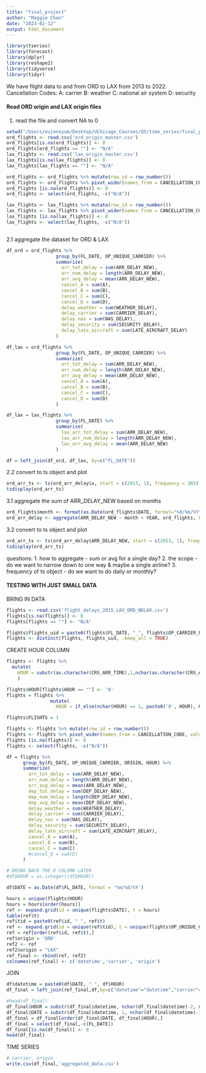 ```yaml
---
title: "final_project"
author: "Maggie Chen"
date: "2023-02-12"
output: html_document
---
```


```r
library(tseries)
library(forecast)
library(dplyr)
library(reshape2)
library(tidyverse)
library(tidyr)
```

We have flight data to and from ORD to LAX from 2013 to 2022. 
Cancellation Codes: 
A: carrier
B: weather
C: national air system
D: security


#### Read ORD origin and LAX origin files
1. read the file and convert NA to 0
```r
setwd("/Users/eujeneyum/Desktop/UChicago_Courses/Q5/time_series/final_project/")
ord_flights <- read.csv('ord_origin_master.csv')
ord_flights[is.na(ord_flights)] <- 0
ord_flights[ord_flights == ""] <- "N/A"
lax_flights <- read.csv('lax_origin_master.csv')
lax_flights[is.na(lax_flights)] <- 0
lax_flights[lax_flights == ""] <- "N/A"
```



```r
ord_flights <- ord_flights %>% mutate(row_id = row_number())
ord_flights <- ord_flights %>% pivot_wider(names_from = CANCELLATION_CODE, values_from = FLIGHTS, values_fn = length)
ord_flights [is.na(ord_flights)] <- 0
ord_flights <- select(ord_flights, -c("N/A"))
```


```r
lax_flights <- lax_flights %>% mutate(row_id = row_number())
lax_flights <- lax_flights %>% pivot_wider(names_from = CANCELLATION_CODE, values_from = FLIGHTS, values_fn = length)
lax_flights [is.na(lax_flights)] <- 0
lax_flights <- select(lax_flights, -c("N/A"))
```


```r

```


2.1 aggregate the dataset for ORD & LAX
```r
df_ord = ord_flights %>% 
                  group_by(FL_DATE, OP_UNIQUE_CARRIER) %>%
                  summarize(
                    arr_tot_delay = sum(ARR_DELAY_NEW),
                    arr_num_delay = length(ARR_DELAY_NEW),
                    arr_avg_delay = mean(ARR_DELAY_NEW),
                    cancel_A = sum(A),
                    cancel_B = sum(B),
                    cancel_C = sum(C),
                    cancel_D = sum(D),
                    delay_weather = sum(WEATHER_DELAY),
                    delay_carrier = sum(CARRIER_DELAY),
                    delay_nas = sum(NAS_DELAY),
                    delay_security = sum(SECURITY_DELAY),
                    delay_late_aircraft = sum(LATE_AIRCRAFT_DELAY)
                  )

```
```r
df_lax = ord_flights %>% 
                  group_by(FL_DATE, OP_UNIQUE_CARRIER) %>%
                  summarize(
                    arr_tot_delay = sum(ARR_DELAY_NEW),
                    arr_num_delay = length(ARR_DELAY_NEW),
                    arr_avg_delay = mean(ARR_DELAY_NEW),
                    cancel_A = sum(A),
                    cancel_B = sum(B),
                    cancel_C = sum(C),
                    cancel_D = sum(D)
                  )
```


```r
df_lax = lax_flights %>%
                  group_by(FL_DATE) %>%
                  summarize(
                    lax_arr_tot_delay = sum(ARR_DELAY_NEW),
                    lax_arr_num_delay = length(ARR_DELAY_NEW),
                    lax_arr_avg_delay = mean(ARR_DELAY_NEW)
                  )
```

```r
df = left_join(df_ord, df_lax, by=c("FL_DATE"))
```

2.2 convert to ts object and plot
```r
ord_arr_ts <- ts(ord_arr_delay$x, start = c(2013, 1), frequency = 365)
tsdisplay(ord_arr_ts)
```
3.1 aggregate the sum of ARR_DELAY_NEW based on months
```r
ord_flights$month <- format(as.Date(ord_flights$DATE, format="%d/%m/%Y"),"%m")
ord_arr_delay <- aggregate(ARR_DELAY_NEW ~ month + YEAR, ord_flights, FUN = sum )
```

3.2 convert to ts object and plot
```r
ord_arr_ts <- ts(ord_arr_delay$ARR_DELAY_NEW, start = c(2013, 1), frequency = 12)
tsdisplay(ord_arr_ts)
```
questions:
1. how to aggregate - sum or avg for a single day?
2. the scope - do we want to narrow down to one way & maybe a single airline?
3. frequency of ts object - do we want to do daily or monthly?



#### TESTING WITH JUST SMALL DATA
BRING IN DATA
```r
flights <- read.csv('flight_delays_2015_LAX_ORD_NDLAX.csv')
flights[is.na(flights)] <- 0
flights[flights == ""] <- "N/A"
```


```r
flights$flights_uid = paste0(flights$FL_DATE, "_", flights$OP_CARRIER_FL_NUM, "_", flights$OP_UNIQUE_CARRIER)
flights <- distinct(flights, flights_uid, .keep_all = TRUE)
```


CREATE HOUR COLUMN
```r
flights <- flights %>%
  mutate(
    HOUR = substr(as.character(CRS_ARR_TIME),1,nchar(as.character(CRS_ARR_TIME))-2)
    )
```


```r
flights$HOUR[flights$HOUR == ""] <- '0'
flights = flights %>% 
                mutate(
                  HOUR = if_else(nchar(HOUR) == 1, paste0('0', HOUR), HOUR))
```


```r
flights$FLIGHTS = 1
```


```r
flights <- flights %>% mutate(row_id = row_number())
flights <- flights %>% pivot_wider(names_from = CANCELLATION_CODE, values_from = FLIGHTS, values_fn = length)
flights [is.na(flights)] <- 0
flights <- select(flights, -c("N/A"))
```

```r
df = flights %>% 
      group_by(FL_DATE, OP_UNIQUE_CARRIER, ORIGIN, HOUR) %>%
      summarize(
        arr_tot_delay = sum(ARR_DELAY_NEW),
        arr_num_delay = length(ARR_DELAY_NEW),
        arr_avg_delay = mean(ARR_DELAY_NEW),
        dep_tot_delay = sum(DEP_DELAY_NEW),
        dep_num_delay = length(DEP_DELAY_NEW),
        dep_avg_delay = mean(DEP_DELAY_NEW),
        delay_weather = sum(WEATHER_DELAY),
        delay_carrier = sum(CARRIER_DELAY),
        delay_nas = sum(NAS_DELAY),
        delay_security = sum(SECURITY_DELAY),
        delay_late_aircraft = sum(LATE_AIRCRAFT_DELAY),
        cancel_A = sum(A),
        cancel_B = sum(B),
        cancel_C = sum(C)
        #cancel_D = sum(D)
      )

# BRING BACK THE D COLUMN LATER 
#df$HOUR = as.integer((df$HOUR))

```

```r
df$DATE = as.Date(df$FL_DATE, format = '%m/%d/%Y')
```

```r
hours = unique(flights$HOUR)
hours = hours[order(hours)]
ref <- expand.grid(id = unique(flights$DATE), t = hours)
table(ref$t)
ref$tid = paste0(ref$id, " ", ref$t)
ref <- expand.grid(id = unique(ref$tid), t = unique(flights$OP_UNIQUE_CARRIER))
ref = ref[order(ref$id, ref$t),]
ref$origin = 'ORD'
ref2 <- ref
ref2$origin = "LAX"
ref_final <- rbind(ref, ref2)
colnames(ref_final) <- c('datetime','carrier', 'origin')

```



JOIN

```r
df$datetime = paste0(df$DATE, " ", df$HOUR)
df_final = left_join(ref_final,df,by=c("datetime"="datetime","carrier"="OP_UNIQUE_CARRIER", "origin" = "ORIGIN"))
```

```r
#head(df_final)
df_final$HOUR = substr(df_final$datetime, nchar(df_final$datetime)-2, nchar(df_final$datetime))
df_final$DATE = substr(df_final$datetime, 1, nchar(df_final$datetime)-3)
df_final = df_final[order(df_final$DATE, df_final$HOUR),]
df_final = select(df_final,-c(FL_DATE))
df_final[is.na(df_final)] <- 0
head(df_final)
```

TIME SERIES
```r
# carrier, origin
write.csv(df_final,'aggregated_data.csv')
```

```r

```

